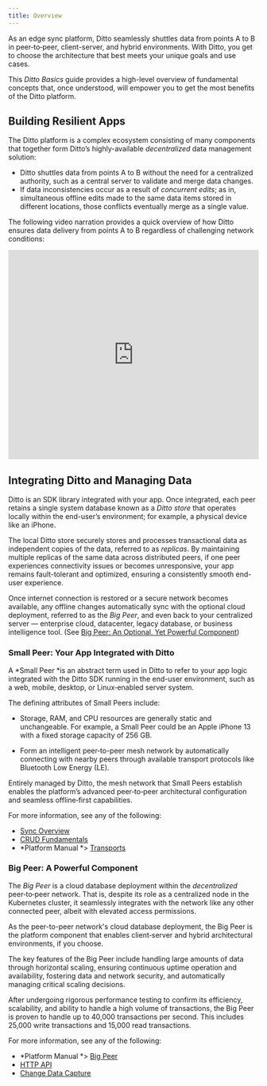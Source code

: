 ```yaml
---
title: Overview
---
```


As an edge sync platform, Ditto seamlessly shuttles data from points A to B in peer‑to‑peer, client-server, and hybrid environments. With Ditto, you get to choose the architecture that best meets your unique goals and use cases.

This *Ditto Basics* guide provides a high-level overview of fundamental concepts that, once understood, will empower you to get the most benefits of the Ditto platform.

## Building Resilient Apps

The Ditto platform is a complex ecosystem consisting of many components that together form Ditto’s highly-available *decentralized* data management solution:

- Ditto shuttles data from points A to B without the need for a centralized authority, such as a central server to validate and merge data changes.
  &#x20;
- If data inconsistencies occur as a result of *concurrent edits*; as in, simultaneous offline edits made to the same data items stored in different locations, those conflicts eventually merge as a single value. 

The following video narration provides a quick overview of how Ditto ensures data delivery from points A to B regardless of challenging network conditions:&#x20;

<iframe width="100%" height="420" src="https://www.youtube.com/embed/u3y2NpA5R0A" title="1.1 Intro to Ditto: The Big and Small Peer" frameborder="0" allow="accelerometer; autoplay; clipboard-write; encrypted-media; gyroscope; picture-in-picture; web-share" referrerpolicy="strict-origin-when-cross-origin" allowfullscreen></iframe>

## Integrating Ditto and Managing Data

Ditto is an SDK library integrated with your app. Once integrated, each peer retains a single system database known as a *Ditto store* that operates locally within the end-user’s environment; for example, a physical device like an iPhone. 

The local Ditto store securely stores and processes transactional data as independent copies of the data, referred to as *replicas*. By maintaining multiple replicas of the same data across distributed peers, if one peer experiences connectivity issues or becomes unresponsive, your app remains fault-tolerant and optimized, ensuring a consistently smooth end-user experience.

Once internet connection is restored or a secure network becomes available, any offline changes automatically sync with the optional cloud deployment, referred to as the *Big Peer*, and even back to your centralized server — enterprise cloud, datacenter, legacy database, or business intelligence tool. (See [Big Peer: An Optional, Yet Powerful Component]())

### Small Peer: Your App Integrated with Ditto

A *Small Peer *is an abstract term used in Ditto to refer to your app logic integrated with the Ditto SDK running in the end-user environment, such as a web, mobile, desktop, or Linux‑enabled server system. 

The defining attributes of Small Peers include:

- Storage, RAM, and CPU resources are generally static and unchangeable. For example, a Small Peer could be an Apple iPhone 13 with a fixed storage capacity of 256 GB. 

- Form an intelligent peer‑to-peer mesh network by automatically connecting with nearby peers through available transport protocols like Bluetooth Low Energy (LE). 

Entirely managed by Ditto, the mesh network that Small Peers establish enables the platform’s advanced peer‑to‑peer architectural configuration and seamless offline‑first capabilities. &#x20;

For more information, see any of the following:

- [Sync Overview](<./Ditto Basics/Sync Overview.md>)
- [CRUD Fundamentals](<./Ditto Basics/CRUD Fundamentals.md>)
- *Platform Manual *> [Transports](<./Platform Manual/Transports.md>)

### Big Peer: A Powerful Component

The *Big Peer* is a cloud database deployment within the *decentralized* peer‑to‑peer network. That is, despite its role as a centralized node in the Kubernetes cluster, it seamlessly integrates with the network like any other connected peer, albeit with elevated access permissions. 

As the peer-to-peer network's cloud database deployment, the Big Peer is the platform component that enables client‑server and hybrid architectural environments, if you choose. 

The key features of the Big Peer include handling large amounts of data through horizontal scaling, ensuring continuous uptime operation and availability, fostering data and network security, and automatically managing critical scaling decisions. 

After undergoing rigorous performance testing to confirm its efficiency, scalability, and ability to handle a high volume of transactions, the Big Peer is proven to handle up to 40,000 transactions per second. This includes 25,000 write transactions and 15,000 read transactions. &#x20;

For more information, see any of the following:

- *Platform Manual *> [Big Peer](<./Platform Manual/Big Peer.md>)
- [HTTP API](<./HTTP API.md>)
- [Change Data Capture](<./Change Data Capture.md>)

